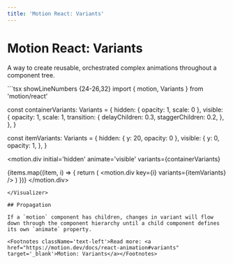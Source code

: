 ```yaml
---
title: 'Motion React: Variants'
---
```



# Motion React: Variants

A way to create reusable, orchestrated complex animations throughout a component tree.

<Visualizer Comp={VariantsComp}>
```tsx showLineNumbers {24-26,32}
import { motion, Variants } from 'motion/react'

const containerVariants: Variants = {
  hidden: { opacity: 1, scale: 0 },
  visible: {
    opacity: 1,
    scale: 1,
    transition: {
      delayChildren: 0.3,
      staggerChildren: 0.2,
    },
  },
}

const itemVariants: Variants = {
  hidden: { y: 20, opacity: 0 },
  visible: {
    y: 0,
    opacity: 1,
  },
}

<motion.div
  initial='hidden'
  animate='visible'
  variants={containerVariants}
>
  {items.map((item, i) => {
    return (
      <motion.div
        key={i}
        variants={itemVariants}
      />
    )
  })}
</motion.div>
```
</Visualizer>

## Propagation

If a `motion` component has children, changes in variant will flow down through the component hierarchy until a child component defines its own `animate` property.

<Footnotes className='text-left'>Read more: <a href="https://motion.dev/docs/react-animation#variants" target='_blank'>Motion: Variants</a></Footnotes>
